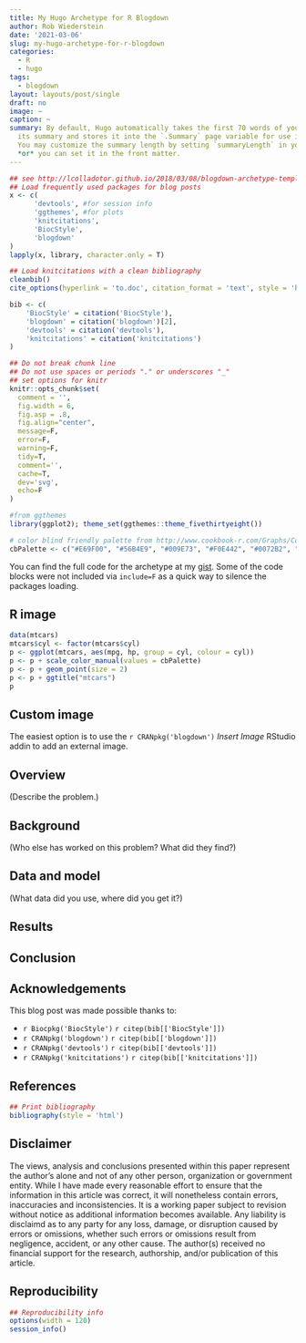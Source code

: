 ```yaml
---
title: My Hugo Archetype for R Blogdown
author: Rob Wiederstein
date: '2021-03-06'
slug: my-hugo-archetype-for-r-blogdown
categories:
  - R
  - hugo
tags:
  - blogdown
layout: layouts/post/single
draft: no
image: ~
caption: ~
summary: By default, Hugo automatically takes the first 70 words of your content as
  its summary and stores it into the `.Summary` page variable for use in your templates.
  You may customize the summary length by setting `summaryLength` in your site configuration
  *or* you can set it in the front matter.
---
```



```r
## see http://lcolladotor.github.io/2018/03/08/blogdown-archetype-template/#.YEOC-C2cZOR
## Load frequently used packages for blog posts
x <- c(
      'devtools', #for session info
      'ggthemes', #for plots
      'knitcitations',
      'BiocStyle',
      'blogdown'
)
lapply(x, library, character.only = T)

## Load knitcitations with a clean bibliography
cleanbib()
cite_options(hyperlink = 'to.doc', citation_format = 'text', style = 'html')

bib <- c(
    'BiocStyle' = citation('BiocStyle'),
    'blogdown' = citation('blogdown')[2],
    'devtools' = citation('devtools'),
    'knitcitations' = citation('knitcitations')
)
```

```r
## Do not break chunk line
## Do not use spaces or periods "." or underscores "_"
## set options for knitr
knitr::opts_chunk$set(
  comment = '',
  fig.width = 6,
  fig.asp = .8,
  fig.align="center",
  message=F,
  error=F,
  warning=F,
  tidy=T,
  comment='',
  cache=T,
  dev='svg',
  echo=F
)
```

```r
#from ggthemes
library(ggplot2); theme_set(ggthemes::theme_fivethirtyeight())
```

```r
# color blind friendly palette from http://www.cookbook-r.com/Graphs/Colors_(ggplot2)/
cbPalette <- c("#E69F00", "#56B4E9", "#009E73", "#F0E442", "#0072B2", "#D55E00", "#CC79A7", "#000000")
```
You can find the full code for the archetype at my [gist](https://gist.github.com/RobWiederstein/b153a853550f42c1378569b06efd49f7). Some of the code blocks were not included via `include=F` as a quick way to silence the packages loading.

## R image


```r
data(mtcars)
mtcars$cyl <- factor(mtcars$cyl)
p <- ggplot(mtcars, aes(mpg, hp, group = cyl, colour = cyl))
p <- p + scale_color_manual(values = cbPalette)
p <- p + geom_point(size = 2)
p <- p + ggtitle("mtcars")
p
```

## Custom image

The easiest option is to use the  `r CRANpkg('blogdown')` _Insert Image_ RStudio addin to add an external image.

## Overview

(Describe the problem.)

## Background

(Who else has worked on this problem?  What did they find?)

## Data and model

(What data did you use, where did you get it?)

## Results

## Conclusion

## Acknowledgements

This blog post was made possible thanks to:

* `r Biocpkg('BiocStyle')` `r citep(bib[['BiocStyle']])`
* `r CRANpkg('blogdown')` `r citep(bib[['blogdown']])`
* `r CRANpkg('devtools')` `r citep(bib[['devtools']])`
* `r CRANpkg('knitcitations')` `r citep(bib[['knitcitations']])`


## References

```r
## Print bibliography
bibliography(style = 'html')
```

## Disclaimer

The views, analysis and conclusions presented within this paper represent the author’s alone and not of any other person, organization or government entity. While I have made every reasonable effort to ensure that the information in this article was correct, it will nonetheless contain errors, inaccuracies and inconsistencies. It is a working paper subject to revision without notice as additional information becomes available. Any liability is disclaimd as to any party for any loss, damage, or disruption caused by errors or omissions, whether such errors or omissions result from negligence, accident, or any other cause. The author(s) received no financial support for the research, authorship, and/or publication of this article.

## Reproducibility

```r
## Reproducibility info
options(width = 120)
session_info()
```
